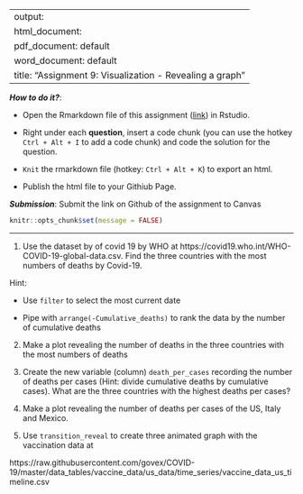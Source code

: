 
---
output: 
  html_document:
  pdf_document: default
  word_document: default
title: "Assignment 9: Visualization - Revealing a graph"
---

***How to do it?***: 

- Open the Rmarkdown file of this assignment ([link](fa2021_assignment9.Rmd)) in Rstudio. 

- Right under each **question**, insert  a code chunk (you can use the hotkey `Ctrl + Alt + I` to add a code chunk) and code the solution for the question. 

- `Knit` the rmarkdown file (hotkey: `Ctrl + Alt + K`) to export an html.  

-  Publish the html file to your Githiub Page. 

***Submission***: Submit the link on Github of the assignment to Canvas

```r
knitr::opts_chunk$set(message = FALSE)
```


-------

1. Use the dataset by of covid 19 by WHO at https://covid19.who.int/WHO-COVID-19-global-data.csv. Find the three countries with the most numbers of deaths by Covid-19. 

Hint: 

-  Use `filter` to select the most current date 

-  Pipe with `arrange(-Cumulative_deaths)` to rank the data by the number of cumulative deaths


2. Make a plot revealing the number of deaths in the three countries with the most numbers of deaths

3. Create the new variable (column) `death_per_cases` recording the number of deaths per cases (Hint: divide cumulative deaths by cumulative cases).  What are the three countries with the highest deaths per cases? 

4. Make a plot revealing the number of deaths per cases of the US, Italy and Mexico. 

5. Use `transition_reveal` to create three animated graph with the vaccination data at 

https://raw.githubusercontent.com/govex/COVID-19/master/data_tables/vaccine_data/us_data/time_series/vaccine_data_us_timeline.csv



